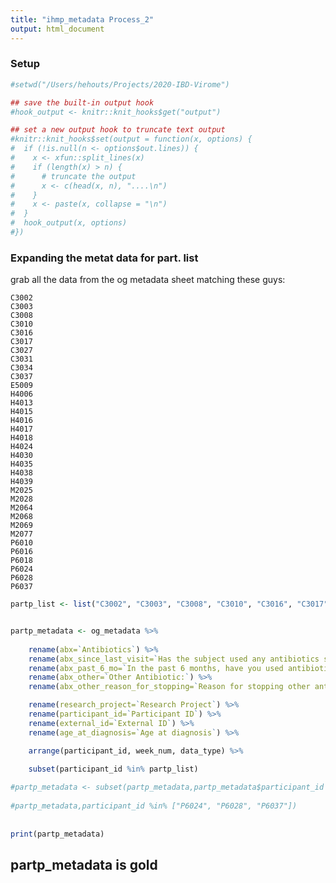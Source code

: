 ```yaml
---
title: "ihmp_metadata Process_2"
output: html_document
---
```



### Setup

```r
#setwd("/Users/hehouts/Projects/2020-IBD-Virome")
```

```r
## save the built-in output hook
#hook_output <- knitr::knit_hooks$get("output")

## set a new output hook to truncate text output
#knitr::knit_hooks$set(output = function(x, options) {
#  if (!is.null(n <- options$out.lines)) {
#    x <- xfun::split_lines(x)
#    if (length(x) > n) {
#      # truncate the output
#      x <- c(head(x, n), "....\n")
#    }
#    x <- paste(x, collapse = "\n")
#  }
#  hook_output(x, options)
#})
```

### Expanding the metat data for part. list

grab all the data from the og metadata sheet matching these guys:
```{}
C3002
C3003
C3008
C3010
C3016
C3017
C3027
C3031
C3034
C3037
E5009
H4006
H4013
H4015
H4016
H4017
H4018
H4024
H4030
H4035
H4038
H4039
M2025
M2028
M2064
M2068
M2069
M2077
P6010
P6016
P6018
P6024
P6028
P6037
```

```r
partp_list <- list("C3002", "C3003", "C3008", "C3010", "C3016", "C3017", "C3027", "C3031", "C3034", "C3037", "E5009", "H4006", "H4013", "H4015", "H4016", "H4017", "H4018", "H4024", "H4030", "H4035", "H4038", "H4039", "M2025", "M2028", "M2064", "M2068", "M2069", "M2077", "P6010", "P6016", "P6018", "P6024", "P6028", "P6037")


partp_metadata <- og_metadata %>%
    
    rename(abx=`Antibiotics`) %>%
    rename(abx_since_last_visit=`Has the subject used any antibiotics since the last visit?`) %>%
    rename(abx_past_6_mo=`In the past 6 months, have you used antibiotics?`) %>%
    rename(abx_other=`Other Antibiotic:`) %>%
    rename(abx_other_reason_for_stopping=`Reason for stopping other antibiotic:`) %>%

    rename(research_project=`Research Project`) %>%
    rename(participant_id=`Participant ID`) %>%
    rename(external_id=`External ID`) %>%
    rename(age_at_diagnosis=`Age at diagnosis`) %>%

    arrange(participant_id, week_num, data_type) %>%
  
    subset(participant_id %in% partp_list)

#partp_metadata <- subset(partp_metadata,partp_metadata$participant_id %in% x) 
  
#partp_metadata,participant_id %in% ["P6024", "P6028", "P6037"])
  
  
print(partp_metadata)
```

## partp_metadata is gold


